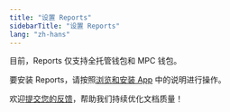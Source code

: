 ```yaml
---
title: "设置 Reports"
sidebarTitle: "设置 Reports"
lang: "zh-hans"
---
```


目前，Reports 仅支持全托管钱包和 MPC 钱包。

要安装 Reports，请按照[浏览和安装 App](/cn/portal/portal-apps/browse-and-install) 中的说明进行操作。

<Tip>欢迎[提交您的反馈](https://forms.zohopublic.com/cobo/form/DocumentFeedbackForm/formperma/QvLOhxJv1_JMsJ-1dleZ8Itb_7rzN-LtgvsDdxosoVI?referrername=manuals)，帮助我们持续优化文档质量！</Tip>